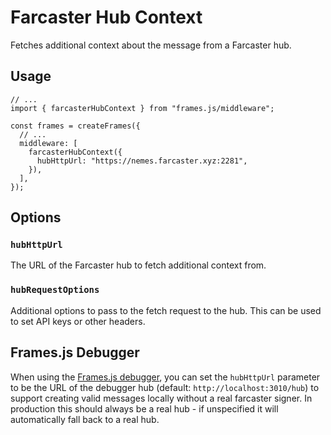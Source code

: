# Farcaster Hub Context

Fetches additional context about the message from a Farcaster hub.

## Usage

```tsx
// ...
import { farcasterHubContext } from "frames.js/middleware";

const frames = createFrames({
  // ...
  middleware: [
    farcasterHubContext({
      hubHttpUrl: "https://nemes.farcaster.xyz:2281",
    }),
  ],
});
```

## Options

### `hubHttpUrl`

The URL of the Farcaster hub to fetch additional context from.

### `hubRequestOptions`

Additional options to pass to the fetch request to the hub. This can be used to set API keys or other headers.

## Frames.js Debugger

When using the [Frames.js debugger](/guides/debugger), you can set the `hubHttpUrl` parameter to be the URL of the debugger hub (default: `http://localhost:3010/hub`) to support creating valid messages locally without a real farcaster signer. In production this should always be a real hub - if unspecified it will automatically fall back to a real hub.
